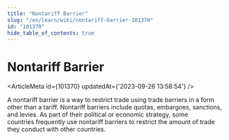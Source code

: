 ```yaml
---
title: "Nontariff Barrier"
slug: "/en/learn/wiki/nontariff-barrier-101370"
id: "101370"
hide_table_of_contents: true
---
```



# Nontariff Barrier

<ArticleMeta id={101370} updatedAt={'2023-09-26 13:58:54'} />
<div className='border-solid border-b border-t-0 my-4 border-[var(--ifm-color-gray-300)]' />

A nontariff barrier is a way to restrict trade using trade barriers in a form other than a tariff. Nontariff barriers include quotas, embargoes, sanctions, and levies. As part of their political or economic strategy, some countries frequently use nontariff barriers to restrict the amount of trade they conduct with other countries.
